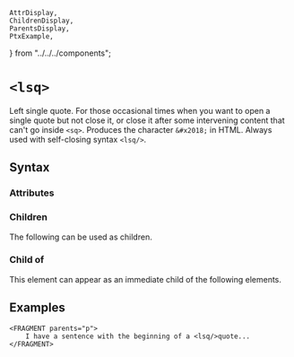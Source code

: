     AttrDisplay,
    ChildrenDisplay,
    ParentsDisplay,
    PtxExample,
} from "../../../components";

# `<lsq>`

Left single quote. For those occasional times when you want to open a single quote but not close it,
or close it after some intervening content that can't go inside `<sq>`.
Produces the character `&#x2018;` in HTML. Always used with self-closing syntax `<lsq/>`.

## Syntax

### Attributes

<AttrDisplay name="lsq" />

### Children

The following can be used as children.

<ChildrenDisplay name="lsq" />

### Child of

This element can appear as an immediate child of the following elements.

<ParentsDisplay name="lsq" />

## Examples
```ptx-example
<FRAGMENT parents="p">
    I have a sentence with the beginning of a <lsq/>quote...
</FRAGMENT>
```
    